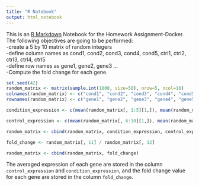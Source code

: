 ```yaml
---
title: "R Notebook"
output: html_notebook
---
```


This is an [R Markdown](http://rmarkdown.rstudio.com) Notebook for the Homework Assignment-Docker. The following objectives are going to be performed:\
-create a 5 by 10 matrix of random integers\
-define column names as cond1, cond2, cond3, cond4, cond5, ctrl1, ctrl2, ctrl3, ctrl4, ctrl5\
-define row names as gene1, gene2, gene3 ...\
-Compute the fold change for each gene.
```r
set.seed(42)
random_matrix <- matrix(sample.int(1000, size=50), nrow=5, ncol=10)
colnames(random_matrix) <- c("cond1", "cond2", "cond3", "cond4", "cond5", "ctrl1", "ctrl2", "ctrl3", "ctrl4", "ctrl5")
rownames(random_matrix) <- c("gene1", "gene2", "gene3", "gene4", "gene5")

condition_expression <- c(mean(random_matrix[, 1:5][1,]), mean(random_matrix[, 1:5][2,]), mean(random_matrix[, 1:5][3,]), mean(random_matrix[, 1:5][4,]), mean(random_matrix[, 1:5][5,]))

control_expression <- c(mean(random_matrix[, 6:10][1,]), mean(random_matrix[, 6:10][2,]), mean(random_matrix[, 6:10][3,]), mean(random_matrix[, 6:10][4,]), mean(random_matrix[, 6:10][5,]))

random_matrix <- cbind(random_matrix, condition_expression, control_expression)

fold_change <- random_matrix[, 11] / random_matrix[, 12]

random_matrix <- cbind(random_matrix, fold_change)

```

The averaged expression of each gene are stored in the column `control_expression` and `condition_expression`, and the fold change value for each gene are stored in the column `fold_change`.
